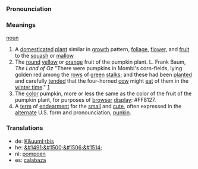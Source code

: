 ===Pronounciation===

===Meanings===

[[noun]]

# A [[domesticated]] [[plant]] similar in [[growth]] pattern, [[foliage]], [[flower]], and [[fruit]] to the [[squash]] or [[mallow]].
# The [[round]] [[yellow]] or [[orange]] fruit of the pumpkin plant. L. Frank Baum, ''The Land of Oz'' "There were pumpkins in Mombi's corn-fields, lying golden red among the [[row|rows]] of [[green]] [[stalk|stalks]]; and these had been [[plant|planted]] and carefully [[tend|tended]] that the four-horned [[cow]] might [[eat]] of them in the [[winter time]]." [http://www.literature.org/authors/baum-l-frank/the-marvelous-land-of-oz/chapter-01.html]
# The [[color]] pumpkin, more or less the same as the color of the fruit of the pumpkin plant, for purposes of [[browser]] [[display]]: <nowiki>#</nowiki>FF8127.
# A [[term]] of [[endearment]] for the [[small]] and [[cute]], often expressed in the [[alternate]] U.S. form and pronounciation, [[punkin]].

===Translations===

*de: [[K&uuml;rbis]]
*he: [[&#1491;&#1500;&#1506;&#1514;]]
*nl: [[pompoen]]
*es: [[calabaza]]